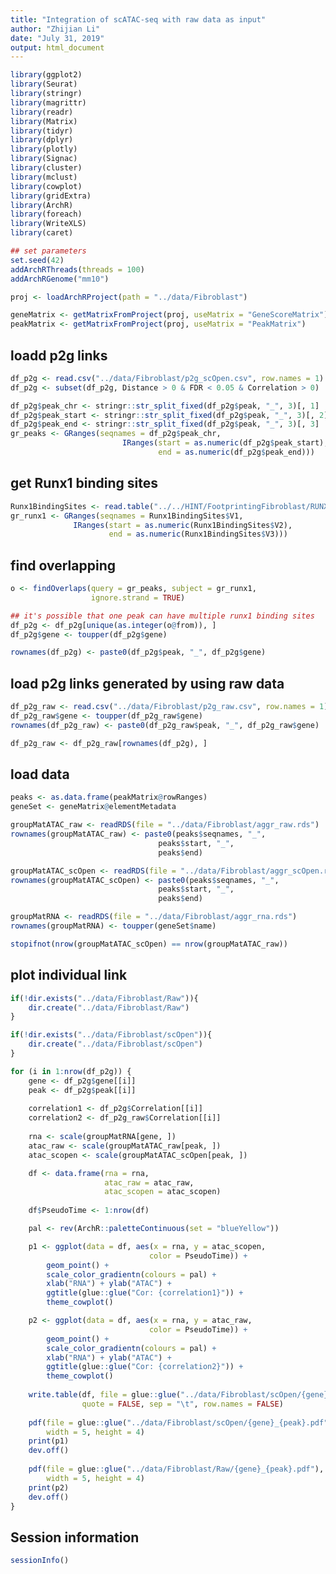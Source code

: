 ```yaml
---
title: "Integration of scATAC-seq with raw data as input"
author: "Zhijian Li"
date: "July 31, 2019"
output: html_document
---
```


```r
library(ggplot2)
library(Seurat)
library(stringr)
library(magrittr)
library(readr)
library(Matrix)
library(tidyr)
library(dplyr)
library(plotly)
library(Signac)
library(cluster)
library(mclust)
library(cowplot)
library(gridExtra)
library(ArchR)
library(foreach)
library(WriteXLS)
library(caret)
```

```r
## set parameters
set.seed(42)
addArchRThreads(threads = 100)
addArchRGenome("mm10")
```


```r
proj <- loadArchRProject(path = "../data/Fibroblast")

geneMatrix <- getMatrixFromProject(proj, useMatrix = "GeneScoreMatrix")
peakMatrix <- getMatrixFromProject(proj, useMatrix = "PeakMatrix")
```


## loadd p2g links
```r
df_p2g <- read.csv("../data/Fibroblast/p2g_scOpen.csv", row.names = 1)
df_p2g <- subset(df_p2g, Distance > 0 & FDR < 0.05 & Correlation > 0)

df_p2g$peak_chr <- stringr::str_split_fixed(df_p2g$peak, "_", 3)[, 1]
df_p2g$peak_start <- stringr::str_split_fixed(df_p2g$peak, "_", 3)[, 2]
df_p2g$peak_end <- stringr::str_split_fixed(df_p2g$peak, "_", 3)[, 3]
gr_peaks <- GRanges(seqnames = df_p2g$peak_chr,
                         IRanges(start = as.numeric(df_p2g$peak_start),
                                 end = as.numeric(df_p2g$peak_end)))
```


## get Runx1 binding sites
```r
Runx1BindingSites <- read.table("../../HINT/FootprintingFibroblast/RUNX1.bed")
gr_runx1 <- GRanges(seqnames = Runx1BindingSites$V1,
              IRanges(start = as.numeric(Runx1BindingSites$V2),
                      end = as.numeric(Runx1BindingSites$V3)))
```

## find overlapping
```r
o <- findOverlaps(query = gr_peaks, subject = gr_runx1,
                  ignore.strand = TRUE)

## it's possible that one peak can have multiple runx1 binding sites
df_p2g <- df_p2g[unique(as.integer(o@from)), ]
df_p2g$gene <- toupper(df_p2g$gene)

rownames(df_p2g) <- paste0(df_p2g$peak, "_", df_p2g$gene)
```

## load p2g links generated by using raw data
```r
df_p2g_raw <- read.csv("../data/Fibroblast/p2g_raw.csv", row.names = 1)
df_p2g_raw$gene <- toupper(df_p2g_raw$gene)
rownames(df_p2g_raw) <- paste0(df_p2g_raw$peak, "_", df_p2g_raw$gene)

df_p2g_raw <- df_p2g_raw[rownames(df_p2g), ]
```


## load data
```r
peaks <- as.data.frame(peakMatrix@rowRanges)
geneSet <- geneMatrix@elementMetadata

groupMatATAC_raw <- readRDS(file = "../data/Fibroblast/aggr_raw.rds")
rownames(groupMatATAC_raw) <- paste0(peaks$seqnames, "_", 
                                 peaks$start, "_", 
                                 peaks$end)

groupMatATAC_scOpen <- readRDS(file = "../data/Fibroblast/aggr_scOpen.rds")
rownames(groupMatATAC_scOpen) <- paste0(peaks$seqnames, "_", 
                                 peaks$start, "_", 
                                 peaks$end)

groupMatRNA <- readRDS(file = "../data/Fibroblast/aggr_rna.rds")
rownames(groupMatRNA) <- toupper(geneSet$name)

stopifnot(nrow(groupMatATAC_scOpen) == nrow(groupMatATAC_raw))
```


## plot individual link
```r
if(!dir.exists("../data/Fibroblast/Raw")){
    dir.create("../data/Fibroblast/Raw")
}

if(!dir.exists("../data/Fibroblast/scOpen")){
    dir.create("../data/Fibroblast/scOpen")
}

for (i in 1:nrow(df_p2g)) {
    gene <- df_p2g$gene[[i]]
    peak <- df_p2g$peak[[i]]
    
    correlation1 <- df_p2g$Correlation[[i]]
    correlation2 <- df_p2g_raw$Correlation[[i]]
    
    rna <- scale(groupMatRNA[gene, ])
    atac_raw <- scale(groupMatATAC_raw[peak, ])
    atac_scopen <- scale(groupMatATAC_scOpen[peak, ])

    df <- data.frame(rna = rna,
                     atac_raw = atac_raw,
                     atac_scopen = atac_scopen)
    
    df$PseudoTime <- 1:nrow(df)

    pal <- rev(ArchR::paletteContinuous(set = "blueYellow"))

    p1 <- ggplot(data = df, aes(x = rna, y = atac_scopen,
                               color = PseudoTime)) +
        geom_point() +
        scale_color_gradientn(colours = pal) +
        xlab("RNA") + ylab("ATAC") +
        ggtitle(glue::glue("Cor: {correlation1}")) +
        theme_cowplot()

    p2 <- ggplot(data = df, aes(x = rna, y = atac_raw,
                               color = PseudoTime)) +
        geom_point() +
        scale_color_gradientn(colours = pal) +
        xlab("RNA") + ylab("ATAC") +
        ggtitle(glue::glue("Cor: {correlation2}")) +
        theme_cowplot()
        
    write.table(df, file = glue::glue("../data/Fibroblast/scOpen/{gene}_{peak}.txt"),
                quote = FALSE, sep = "\t", row.names = FALSE)
    
    pdf(file = glue::glue("../data/Fibroblast/scOpen/{gene}_{peak}.pdf"),
        width = 5, height = 4)
    print(p1)
    dev.off()
    
    pdf(file = glue::glue("../data/Fibroblast/Raw/{gene}_{peak}.pdf"),
        width = 5, height = 4)
    print(p2)
    dev.off()
}
```



## Session information
```r
sessionInfo()
```
